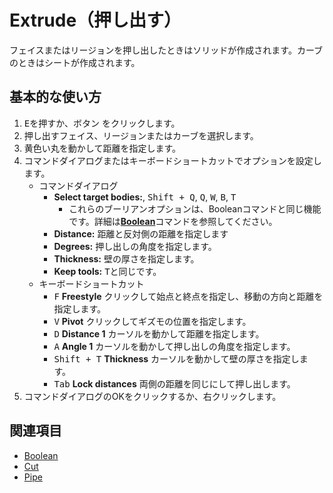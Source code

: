 
# Extrude（押し出す）

<Reference shortcut="E" command="Extrude" button="コマンドバー右" />

フェイスまたはリージョンを押し出したときはソリッドが作成されます。カーブのときはシートが作成されます。

## 基本的な使い方

1. <kbd>E</kbd>を押すか、ボタン <ButtonIcon type="button-extrude" /> をクリックします。
2. 押し出すフェイス、リージョンまたはカーブを選択します。
3. 黄色い丸を動かして距離を指定します。
4. コマンドダイアログまたはキーボードショートカットでオプションを設定します。 
   - <Kst>コマンドダイアログ</Kst>
      - **Select target bodies:**, <kbd>Shift + Q</kbd>, <kbd>Q</kbd>, <kbd>W</kbd>,  <kbd>B</kbd>,  <kbd>T</kbd>
         - これらのブーリアンオプションは、Booleanコマンドと同じ機能です。詳細は[**Boolean**](boolean)コマンドを参照してください。
      - **Distance:** 距離と反対側の距離を指定します
      - **Degrees:** 押し出しの角度を指定します。
      - **Thickness:** 壁の厚さを指定します。
      - **Keep tools:** <kbd>T</kbd>と同じです。
   - <Kst>キーボードショートカット</Kst>
      - <kbd>F</kbd> **Freestyle** クリックして始点と終点を指定し、移動の方向と距離を指定します。
      - <kbd>V</kbd> **Pivot** クリックしてギズモの位置を指定します。
      - <kbd>D</kbd> **Distance 1** カーソルを動かして距離を指定します。
      - <kbd>A</kbd> **Angle 1** カーソルを動かして押し出しの角度を指定します。
      - <kbd>Shift + T</kbd> **Thickness** カーソルを動かして壁の厚さを指定します。
      - <kbd>Tab</kbd> **Lock distances** 両側の距離を同じにして押し出します。
5. コマンドダイアログのOKをクリックするか、右クリックします。

## 関連項目
- [Boolean](boolean)
- [Cut](cut)
- [Pipe](pipe)